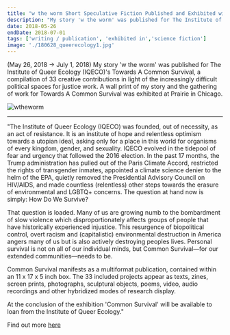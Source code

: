 ```yaml
---
title: "w the worm Short Speculative Fiction Published and Exhibited with The Institute of Queer Ecology (IQECO) at Prairie in Chicago"
description: "My story 'w the worm' was published for The Institute of Queer Ecology (IQECO)'s Towards A Common Survival, a compilation of 33 creative contributions in light of the increasingly difficult political spaces for justice work. A wall print of my story and the gathering of work for Towards A Common Survival was exhibited at Prairie in Chicago. (May 26, 2018 → July 1, 2018)"
date: 2018-05-26
endDate: 2018-07-01
tags: ['writing / publication', 'exhibited in','science fiction']
image: './180628_queerecology1.jpg'
---
```


(May 26, 2018 → July 1, 2018) My story 'w the worm' was published for The Institute of Queer Ecology (IQECO)'s Towards A Common Survival, a compilation of 33 creative contributions in light of the increasingly difficult political spaces for justice work. A wall print of my story and the gathering of work for Towards A Common Survival was exhibited at Prairie in Chicago. 

![wtheworm](180628_queerecology.jpg)

--- 

"The Institute of Queer Ecology (IQECO) was founded, out of necessity, as an act of resistance. It is an institute of hope and relentless optimism towards a utopian ideal, asking only for a place in this world for organisms of every kingdom, gender, and sexuality. IQECO evolved in the tidepool of fear and urgency that followed the 2016 election. In the past 17 months, the Trump administration has pulled out of the Paris Climate Accord, restricted the rights of transgender inmates, appointed a climate science denier to the helm of the EPA, quietly removed the Presidential Advisory Council on HIV/AIDS, and made countless (relentless) other steps towards the erasure of environmental and LGBTQ+ concerns. The question at hand now is simply: How Do We Survive?

That question is loaded. Many of us are growing numb to the bombardment of slow violence which disproportionately affects groups of people that have historically experienced injustice. This resurgence of biopolitical control, overt racism and (capitalistic) environmental destruction in America angers many of us but is also actively destroying peoples lives. Personal survival is not on all of our individual minds, but Common Survival—for our extended communities—needs to be.

Common Survival manifests as a multiformat publication, contained within an 11 x 17 x 5 inch box. The 33 included projects appear as texts, zines, screen prints, photographs, sculptural objects, poems, video, audio recordings and other hybridized modes of research display.

At the conclusion of the exhibition 'Common Survival' will be available to loan from the Institute of Queer Ecology."

Find out more [here](https://queerecology.org/Common-Survival-at-Prairie)